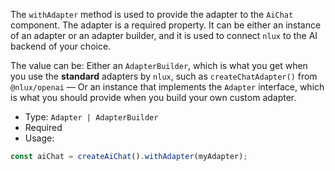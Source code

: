 The `withAdapter` method is used to provide the adapter to the `AiChat` component.
The adapter is a required property. It can be either an instance of an adapter or an adapter builder, and it
is used to connect `nlux` to the AI backend of your choice.

The value can be:
Either an `AdapterBuilder`, which is what you get when you use the **standard** adapters by `nlux`,
such as `createChatAdapter()` from `@nlux/openai` ― Or an instance that implements the `Adapter` interface,
which is what you should provide when you build your own custom adapter.

* Type: `Adapter | AdapterBuilder`
* Required
* Usage:

```javascript
const aiChat = createAiChat().withAdapter(myAdapter);
```
